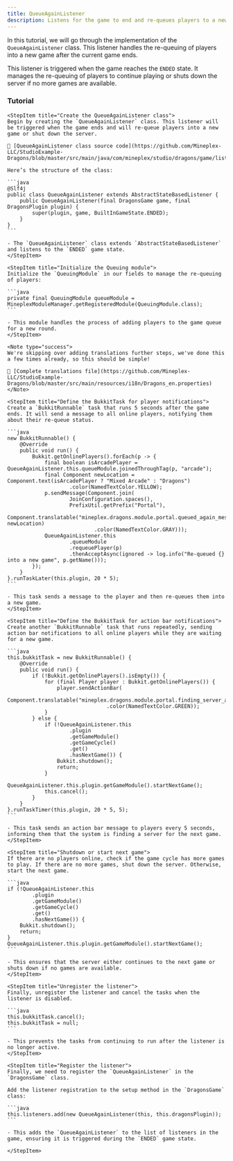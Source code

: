 ```yaml
---
title: QueueAgainListener
description: Listens for the game to end and re-queues players to a new game or shuts down the server if no games are left.
---
```


In this tutorial, we will go through the implementation of the `QueueAgainListener` class. This listener handles the re-queuing of players into a new game after the current game ends.

This listener is triggered when the game reaches the `ENDED` state. It manages the re-queuing of players to continue playing or shuts down the server if no more games are available.

### Tutorial

<Step>

    <StepItem title="Create the QueueAgainListener class">
    Begin by creating the `QueueAgainListener` class. This listener will be triggered when the game ends and will re-queue players into a new game or shut down the server.

    🔗 [QueueAgainListener class source code](https://github.com/Mineplex-LLC/StudioExample-Dragons/blob/master/src/main/java/com/mineplex/studio/dragons/game/listeners/ended/QueueAgainListener.java)

    Here’s the structure of the class:

    ```java
    @Slf4j
    public class QueueAgainListener extends AbstractStateBasedListener {
        public QueueAgainListener(final DragonsGame game, final DragonsPlugin plugin) {
            super(plugin, game, BuiltInGameState.ENDED);
        }
    }
    ```
    
    - The `QueueAgainListener` class extends `AbstractStateBasedListener` and listens to the `ENDED` game state.
    </StepItem>

    <StepItem title="Initialize the Queuing module">
    Initialize the `QueuingModule` in our fields to manage the re-queuing of players:

    ```java
    private final QueuingModule queueModule = MineplexModuleManager.getRegisteredModule(QueuingModule.class);
    ```

    - This module handles the process of adding players to the game queue for a new round.
    </StepItem>

    <Note type="success">
    We're skipping over adding translations further steps, we've done this a few times already, so this should be simple!

    🔗 [Complete translations file](https://github.com/Mineplex-LLC/StudioExample-Dragons/blob/master/src/main/resources/i18n/Dragons_en.properties)
    </Note>

    <StepItem title="Define the BukkitTask for player notifications">
    Create a `BukkitRunnable` task that runs 5 seconds after the game ends. It will send a message to all online players, notifying them about their re-queue status.

    ```java
    new BukkitRunnable() {
        @Override
        public void run() {
            Bukkit.getOnlinePlayers().forEach(p -> {
                final boolean isArcadePlayer = QueueAgainListener.this.queueModule.joinedThroughTag(p, "arcade");
                final Component newLocation = Component.text(isArcadePlayer ? "Mixed Arcade" : "Dragons")
                        .color(NamedTextColor.YELLOW);
                p.sendMessage(Component.join(
                        JoinConfiguration.spaces(),
                        PrefixUtil.getPrefix("Portal"),
                        Component.translatable("mineplex.dragons.module.portal.queued_again_message", newLocation)
                                .color(NamedTextColor.GRAY)));
                QueueAgainListener.this
                        .queueModule
                        .requeuePlayer(p)
                        .thenAcceptAsync(ignored -> log.info("Re-queued {} into a new game", p.getName()));
            });
        }
    }.runTaskLater(this.plugin, 20 * 5);
    ```

    - This task sends a message to the player and then re-queues them into a new game.
    </StepItem>

    <StepItem title="Define the BukkitTask for action bar notifications">
    Create another `BukkitRunnable` task that runs repeatedly, sending action bar notifications to all online players while they are waiting for a new game.

    ```java
    this.bukkitTask = new BukkitRunnable() {
        @Override
        public void run() {
            if (!Bukkit.getOnlinePlayers().isEmpty()) {
                for (final Player player : Bukkit.getOnlinePlayers()) {
                    player.sendActionBar(
                            Component.translatable("mineplex.dragons.module.portal.finding_server_actionbar")
                                    .color(NamedTextColor.GREEN));
                }
            } else {
                if (!QueueAgainListener.this
                        .plugin
                        .getGameModule()
                        .getGameCycle()
                        .get()
                        .hasNextGame()) {
                    Bukkit.shutdown();
                    return;
                }
                QueueAgainListener.this.plugin.getGameModule().startNextGame();
                this.cancel();
            }
        }
    }.runTaskTimer(this.plugin, 20 * 5, 5);
    ```

    - This task sends an action bar message to players every 5 seconds, informing them that the system is finding a server for the next game.
    </StepItem>

    <StepItem title="Shutdown or start next game">
    If there are no players online, check if the game cycle has more games to play. If there are no more games, shut down the server. Otherwise, start the next game.

    ```java
    if (!QueueAgainListener.this
            .plugin
            .getGameModule()
            .getGameCycle()
            .get()
            .hasNextGame()) {
        Bukkit.shutdown();
        return;
    }
    QueueAgainListener.this.plugin.getGameModule().startNextGame();
    ```

    - This ensures that the server either continues to the next game or shuts down if no games are available.
    </StepItem>

    <StepItem title="Unregister the listener">
    Finally, unregister the listener and cancel the tasks when the listener is disabled.

    ```java
    this.bukkitTask.cancel();
    this.bukkitTask = null;
    ```

    - This prevents the tasks from continuing to run after the listener is no longer active.
    </StepItem>

    <StepItem title="Register the listener">
    Finally, we need to register the `QueueAgainListener` in the `DragonsGame` class.

    Add the listener registration to the setup method in the `DragonsGame` class:

    ```java
    this.listeners.add(new QueueAgainListener(this, this.dragonsPlugin));
    ```

    - This adds the `QueueAgainListener` to the list of listeners in the game, ensuring it is triggered during the `ENDED` game state.

    </StepItem>

</Step>
